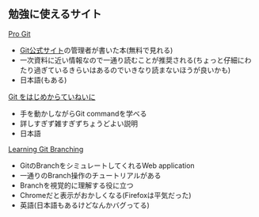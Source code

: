 ## 勉強に使えるサイト

[Pro Git](https://git-scm.com/book/ja/v2)

- [Git公式サイト](https://git-scm.com/)の管理者が書いた本(無料で見れる)
* 一次資料に近い情報なので一通り読むことが推奨される(ちょっと仔細にわたり過ぎているきらいはあるのでいきなり読まないほうが良いかも)
- 日本語(もある)

[Git をはじめからていねいに](https://github.com/Shinpeim/introduction-to-git)

- 手を動かしながらGit commandを学べる
- 詳しすぎず雑すぎずちょうどよい説明
- 日本語

[Learning Git Branching](https://learngitbranching.js.org/?locale=en)

- GitのBranchをシミュレートしてくれるWeb application
- 一通りのBranch操作のチュートリアルがある
- Branchを視覚的に理解する役に立つ
- Chromeだと表示がおかしくなる(Firefoxは平気だった)  
- 英語(日本語もあるけどなんかバグってる) 

